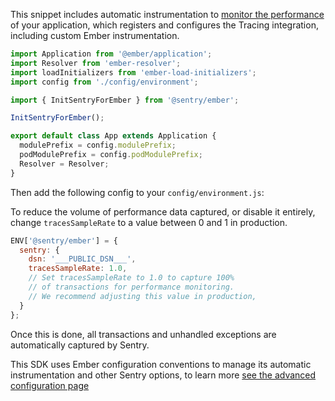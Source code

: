
This snippet includes automatic instrumentation to [monitor the performance](/./advanced-configuration/) of your application, which registers and configures the Tracing integration, including custom Ember instrumentation.

```javascript
import Application from '@ember/application';
import Resolver from 'ember-resolver';
import loadInitializers from 'ember-load-initializers';
import config from './config/environment';

import { InitSentryForEmber } from '@sentry/ember';

InitSentryForEmber();

export default class App extends Application {
  modulePrefix = config.modulePrefix;
  podModulePrefix = config.podModulePrefix;
  Resolver = Resolver;
}
```

Then add the following config to your `config/environment.js`:

<Note>
<markdown>

To reduce the volume of performance data captured, or disable it entirely, change `tracesSampleRate` to a value between 0 and 1 in production.

</markdown>
</Note>

```javascript
ENV['@sentry/ember'] = {
  sentry: {
    dsn: '___PUBLIC_DSN___',
    tracesSampleRate: 1.0,
    // Set tracesSampleRate to 1.0 to capture 100%
    // of transactions for performance monitoring.
    // We recommend adjusting this value in production,
  }
};
```

Once this is done, all transactions and unhandled exceptions are automatically captured by Sentry.

This SDK uses Ember configuration conventions to manage its automatic instrumentation and other Sentry options, to learn more [see the advanced configuration page](./advanced-configuration/)
